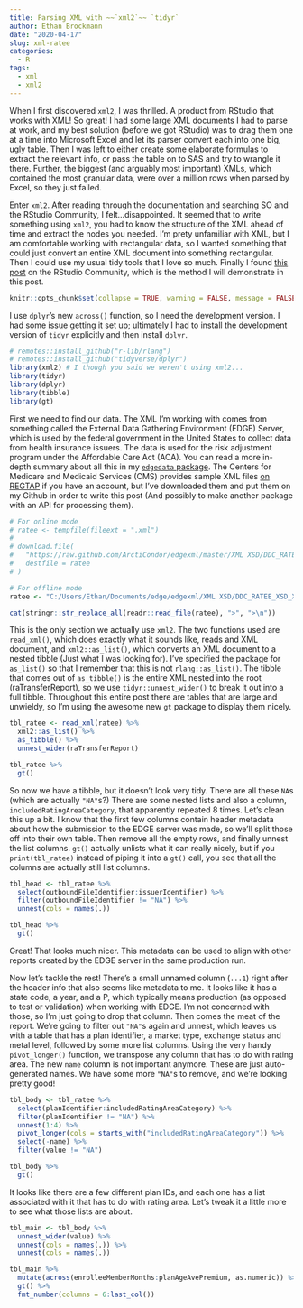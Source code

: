 ```yaml
---
title: Parsing XML with ~~`xml2`~~ `tidyr`
author: Ethan Brockmann
date: "2020-04-17"
slug: xml-ratee
categories:
  - R
tags:
  - xml
  - xml2
---
```


When I first discovered `xml2`, I was thrilled. A product from RStudio that works with XML! So great! I had some large XML documents I had to parse at work, and my best solution (before we got RStudio) was to drag them one at a time into Microsoft Excel and let its parser convert each into one big, ugly table. Then I was left to either create some elaborate formulas to extract the relevant info, or pass the table on to SAS and try to wrangle it there. Further, the biggest (and arguably most important) XMLs, which contained the most granular data, were over a million rows when parsed by Excel, so they just failed.

Enter `xml2`. After reading through the documentation and searching SO and the RStudio Community, I felt...disappointed. It seemed that to write something using `xml2`, you had to know the structure of the XML ahead of time and extract the nodes you needed. I'm prety unfamiliar with XML, but I am comfortable working with rectangular data, so I wanted something that could just convert an entire XML document into something rectangular. Then I could use my usual tidy tools that I love so much. Finally I found [this post](https://community.rstudio.com/t/how-to-convert-a-partly-nested-xml-to-data-frame-using-xml2/36705/4) on the RStudio Community, which is the method I will demonstrate in this post.

```r
knitr::opts_chunk$set(collapse = TRUE, warning = FALSE, message = FALSE)
```

I use `dplyr`'s new `across()` function, so I need the development version. I had some issue getting it set up; ultimately I had to install the development version of `tidyr` explicitly and then install `dplyr`.

```r
# remotes::install_github("r-lib/rlang")
# remotes::install_github("tidyverse/dplyr")
library(xml2) # I though you said we weren't using xml2...
library(tidyr)
library(dplyr)
library(tibble)
library(gt)
```

First we need to find our data. The XML I'm working with comes from something called the External Data Gathering Environment (EDGE) Server, which is used by the federal government in the United States to collect data from health insurance issuers. The data is used for the risk adjustment program under the Affordable Care Act (ACA). You can read a more in-depth summary about all this in my [`edgedata` package](https://github.com/arcticondor/edgedata). The Centers for Medicare and Medicaid Services (CMS) provides sample XML files [on REGTAP](https://www.regtap.info/reg_library_openfile.php?id=2979&type=l) if you have an account, but I've downloaded them and put them on my Github in order to write this post (And possibly to make another package with an API for processing them).

```r
# For online mode
# ratee <- tempfile(fileext = ".xml")
# 
# download.file(
#   "https://raw.github.com/ArctiCondor/edgexml/master/XML XSD/DDC_RATEE_XSD_XML_083019/RATransferElementsExtract.xml",
#   destfile = ratee
# )

# For offline mode
ratee <- "C:/Users/Ethan/Documents/edge/edgexml/XML XSD/DDC_RATEE_XSD_XML_083019/RATransferElementsExtract.xml"

cat(stringr::str_replace_all(readr::read_file(ratee), ">", ">\n"))
```


This is the only section we actually use `xml2`. The two functions used are `read_xml()`, which does exactly what it sounds like, reads and XML document, and `xml2::as_list()`, which converts an XML document to a nested tibble (Just what I was looking for). I've specified the package for `as_list()` so that I remember that this is not `rlang::as_list()`. The tibble that comes out of `as_tibble()` is the entire XML nested into the root (raTransferReport), so we use `tidyr::unnest_wider()` to break it out into a full tibble. Throughout this entire post there are tables that are large and unwieldy, so I'm using the awesome new `gt` package to display them nicely.

```r
tbl_ratee <- read_xml(ratee) %>%
  xml2::as_list() %>%
  as_tibble() %>%
  unnest_wider(raTransferReport)

tbl_ratee %>% 
  gt()
```

So now we have a tibble, but it doesn't look very tidy. There are all these `NA`s (which are actually `"NA"`s?) There are some nested lists and also a column, `includedRatingAreaCategory`, that apparently repeated 8 times. Let's clean this up a bit. I know that the first few columns contain header metadata about how the submission to the EDGE server was made, so we'll split those off into their own table. Then remove all the empty rows, and finally unnest the list columns. `gt()` actually unlists what it can really nicely, but if you `print(tbl_ratee)` instead of piping it into a `gt()` call, you see that all the columns are actually still list columns.

```r
tbl_head <- tbl_ratee %>%
  select(outboundFileIdentifier:issuerIdentifier) %>%
  filter(outboundFileIdentifier != "NA") %>%
  unnest(cols = names(.))

tbl_head %>% 
  gt()
```

Great! That looks much nicer. This metadata can be used to align with other reports created by the EDGE server in the same production run.

Now let's tackle the rest! There's a small unnamed column (`...1`) right after the header info that also seems like metadata to me. It looks like it has a state code, a year, and a P, which typically means production (as opposed to test or validation) when working with EDGE. I'm not concerned with those, so I'm just going to drop that column. Then comes the meat of the report. We're going to filter out `"NA"`s again and unnest, which leaves us with a table that has a plan identifier, a market type, exchange status and metal level, followed by some more list columns. Using the very handy `pivot_longer()` function, we transpose any column that has to do with rating area. The new `name` column is not important anymore. These are just auto-generated names. We have some more `"NA"`s to remove, and we're looking pretty good!

```r
tbl_body <- tbl_ratee %>%
  select(planIdentifier:includedRatingAreaCategory) %>%
  filter(planIdentifier != "NA") %>%
  unnest(1:4) %>%
  pivot_longer(cols = starts_with("includedRatingAreaCategory")) %>%
  select(-name) %>%
  filter(value != "NA")

tbl_body %>% 
  gt()
```

It looks like there are a few different plan IDs, and each one has a list associated with it that has to do with rating area. Let's tweak it a little more to see what those lists are about.

```r
tbl_main <- tbl_body %>%
  unnest_wider(value) %>%
  unnest(cols = names(.)) %>%
  unnest(cols = names(.))

tbl_main %>% 
  mutate(across(enrolleeMemberMonths:planAgeAvePremium, as.numeric)) %>% 
  gt() %>% 
  fmt_number(columns = 6:last_col())

```


